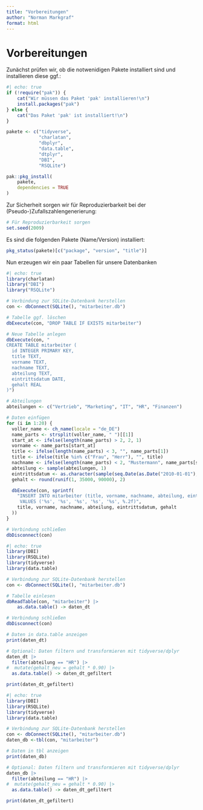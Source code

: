 ```yaml
---
title: "Vorbereitungen"
author: "Norman Markgraf"
format: html
---
```


# Vorbereitungen

Zunächst prüfen wir, ob die notwenidigen Pakete installiert sind und installieren diese ggf.:

```r
#| echo: true
if (!require("pak")) {
    cat("Wir müssen das Paket 'pak' installieren!\n")
    install.packages("pak")
} else {
    cat("Das Paket 'pak' ist installiert!\n")
}

pakete <- c("tidyverse", 
            "charlatan", 
            "dbplyr", 
            "data.table", 
            "dtplyr", 
            "DBI", 
            "RSQLite")

pak::pkg_install(
    pakete,
    dependencies = TRUE
)
```

Zur Sicherheit sorgen wir für Reproduzierbarkeit bei der (Pseudo-)Zufallszahlengenerierung:
```r
# Für Reproduzierbarkeit sorgen
set.seed(2009)
```


Es sind die folgenden Pakete (Name/Version) installiert:
```r
pkg_status(pakete)[c("package", "version", "title")]
```

Nun erzeugen wir ein paar Tabellen für unsere Datenbanken
```r
#| echo: true
library(charlatan)
library("DBI")
library("RSQLite")

# Verbindung zur SQLite-Datenbank herstellen
con <- dbConnect(SQLite(), "mitarbeiter.db")

# Tabelle ggf. löschen
dbExecute(con, "DROP TABLE IF EXISTS mitarbeiter")

# Neue Tabelle anlegen
dbExecute(con, "
CREATE TABLE mitarbeiter (
  id INTEGER PRIMARY KEY,
  title TEXT,
  vorname TEXT,
  nachname TEXT,
  abteilung TEXT,
  eintrittsdatum DATE,
  gehalt REAL
)")

# Abteilungen
abteilungen <- c("Vertrieb", "Marketing", "IT", "HR", "Finanzen")

# Daten einfügen
for (i in 1:20) {
  voller_name <- ch_name(locale = "de_DE")
  name_parts <- strsplit(voller_name, " ")[[1]]
  start_at <- ifelse(length(name_parts) > 2, 2, 1)
  vorname <- name_parts[start_at]
  title <- ifelse(length(name_parts) < 3, "", name_parts[1])
  title <- ifelse(title %in% c("Frau", "Herr"), "", title)
  nachname <- ifelse(length(name_parts) < 2, "Mustermann", name_parts[start_at + 1])
  abteilung <- sample(abteilungen, 1)
  eintrittsdatum <- as.character(sample(seq.Date(as.Date("2010-01-01"), as.Date("2023-12-31"), by = "day"), 1))
  gehalt <- round(runif(1, 35000, 90000), 2)

  dbExecute(con, sprintf(
    "INSERT INTO mitarbeiter (title, vorname, nachname, abteilung, eintrittsdatum, gehalt) 
     VALUES ('%s', '%s', '%s', '%s', '%s', %.2f)",
    title, vorname, nachname, abteilung, eintrittsdatum, gehalt
  ))
}

# Verbindung schließen
dbDisconnect(con)

```

```r
#| echo: true
library(DBI)
library(RSQLite)
library(tidyverse)
library(data.table)

# Verbindung zur SQLite-Datenbank herstellen
con <- dbConnect(SQLite(), "mitarbeiter.db")

# Tabelle einlesen
dbReadTable(con, "mitarbeiter") |>
    as.data.table() -> daten_dt

# Verbindung schließen
dbDisconnect(con)

# Daten in data.table anzeigen
print(daten_dt)

# Optional: Daten filtern und transformieren mit tidyverse/dplyr
daten_dt |>
  filter(abteilung == "HR") |>
#  mutate(gehalt_neu = gehalt * 0.90) |>
  as.data.table() -> daten_dt_gefiltert

print(daten_dt_gefiltert)
```

```r
#| echo: true
library(DBI)
library(RSQLite)
library(tidyverse)
library(data.table)

# Verbindung zur SQLite-Datenbank herstellen
con <- dbConnect(SQLite(), "mitarbeiter.db")
daten_db <-tbl(con, "mitarbeiter")

# Daten in tbl anzeigen
print(daten_db)

# Optional: Daten filtern und transformieren mit tidyverse/dplyr
daten_db |>
  filter(abteilung == "HR") |>
#  mutate(gehalt_neu = gehalt * 0.90) |>
  as.data.table() -> daten_dt_gefiltert

print(daten_dt_gefiltert)


```

